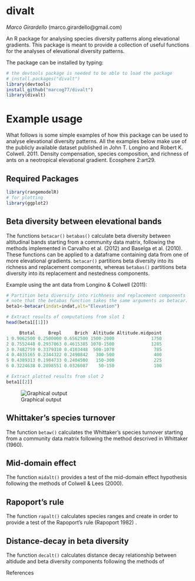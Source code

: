 # divalt
*Marco Girardello* (marco.girardello@gmail.com) 

An R package for analysing species diversity patterns along elevational gradients. This package is meant to provide a collection of useful functions for the analyses of elevational diversity patterns.

The package can be installed by typing:

```r
# the devtools package is needed to be able to load the package
# install.packages("divalt")
library(devtools)
install_github("marcog77/divalt")
library(divalt)
``` 
# Example usage
What follows is some simple examples of how this package can be used to analyse elevational diversity patterns. All the examples below make use
of the publicly available dataset published in John T. Longino and Robert K. Colwell. 2011. Density compensation, species composition, and richness of ants on a neotropical elevational gradient. Ecosphere 2:art29.

## Required Packages

```r
library(rangemodelR)
# for plotting
library(ggplot2)
```


## Beta diversity between elevational bands
The functions `betacar()` `betabas()` calculate beta diversity between altitudinal bands starting from a community data matrix, following the methods implemented in Carvalho et al. (2012) and Baselga et al. (2010). These functions can be applied to a dataframe containing data from one of more elevational gradients. `betacar()` partitions beta diversity into its richness and replacement components, whereas `betabas()` partitions beta diversity into its replacement and nestedness components. 

Example using the ant data from Longino & Colwell (2011):

```r
# Partition beta diversity into richhness and replacement components
# note that the betabas function takes the same arguments as betacar.
beta1<-betacar(indat=indat,alt="Elevation")

# Extract results of computations from slot 1
head(beta1[[1]])

     Btotal     Brepl     Brich  Altitude Altitude.midpoint
1 0.9062500 0.2500000 0.6562500 1500-2000              1750
2 0.7552448 0.2937063 0.4615385 1070-1500              1285
3 0.7482759 0.3379310 0.4103448  500-1070               785
4 0.4835165 0.2344322 0.2490842   300-500               400
5 0.4389313 0.1984733 0.2404580   150-300               225
6 0.3224638 0.2898551 0.0326087    50-150               100

# Extract plotted results from slot 2 
beta1[[2]]

``` 

![Graphical output](betacar.png)


## Whittaker's species turnover
The function `betaw()` calculates the  Whittaker's species turnover starting from a community data matrix following the
method descrived in Whittaker (1960).

## Mid-domain effect
The function `midalt()` provides a test of the mid-domain effect hypothesis following the methods of Colwell & Lees (2000).

## Rapoport's rule 
The function `rapalt()` calculates species ranges and create in order to provide a test of the Rapoport's rule (Rapoport 1982) .

## Distance-decay in beta diversity
The function `decalt()` calculates distance decay relationship between altidude and beta diversity components following the
methods of 


References


